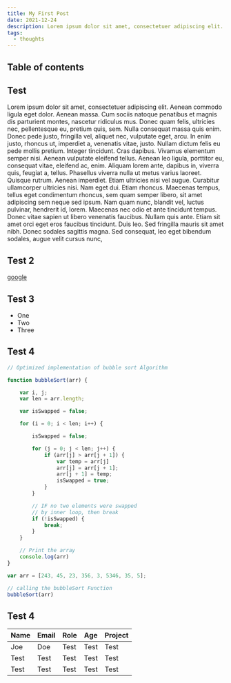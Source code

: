 ```yaml
---
title: My First Post
date: 2021-12-24
description: Lorem ipsum dolor sit amet, consectetuer adipiscing elit. Aenean commodo ligula eget dolor. Aenean massa. Cum sociis natoque penatibus et magnis dis parturient montes, nascetur ridiculus mus. Donec quam felis, ultricies nec.
tags:
  - thoughts
---
```


## Table of contents

## Test

Lorem ipsum dolor sit amet, consectetuer adipiscing elit. Aenean commodo ligula eget dolor. Aenean massa. Cum sociis natoque penatibus et magnis dis parturient montes, nascetur ridiculus mus. Donec quam felis, ultricies nec, pellentesque eu, pretium quis, sem. Nulla consequat massa quis enim. Donec pede justo, fringilla vel, aliquet nec, vulputate eget, arcu. In enim justo, rhoncus ut, imperdiet a, venenatis vitae, justo. Nullam dictum felis eu pede mollis pretium. Integer tincidunt. Cras dapibus. Vivamus elementum semper nisi. Aenean vulputate eleifend tellus. Aenean leo ligula, porttitor eu, consequat vitae, eleifend ac, enim. Aliquam lorem ante, dapibus in, viverra quis, feugiat a, tellus. Phasellus viverra nulla ut metus varius laoreet. Quisque rutrum. Aenean imperdiet. Etiam ultricies nisi vel augue. Curabitur ullamcorper ultricies nisi. Nam eget dui. Etiam rhoncus. Maecenas tempus, tellus eget condimentum rhoncus, sem quam semper libero, sit amet adipiscing sem neque sed ipsum. Nam quam nunc, blandit vel, luctus pulvinar, hendrerit id, lorem. Maecenas nec odio et ante tincidunt tempus. Donec vitae sapien ut libero venenatis faucibus. Nullam quis ante. Etiam sit amet orci eget eros faucibus tincidunt. Duis leo. Sed fringilla mauris sit amet nibh. Donec sodales sagittis magna. Sed consequat, leo eget bibendum sodales, augue velit cursus nunc,

## Test 2

[google](https://google.com)

## Test 3

* One
* Two
* Three

## Test 4


```js
// Optimized implementation of bubble sort Algorithm

function bubbleSort(arr) {

	var i, j;
	var len = arr.length;

	var isSwapped = false;

	for (i = 0; i < len; i++) {

		isSwapped = false;

		for (j = 0; j < len; j++) {
			if (arr[j] > arr[j + 1]) {
				var temp = arr[j]
				arr[j] = arr[j + 1];
				arr[j + 1] = temp;
				isSwapped = true;
			}
		}

		// IF no two elements were swapped
		// by inner loop, then break
		if (!isSwapped) {
			break;
		}
	}

	// Print the array
	console.log(arr)
}

var arr = [243, 45, 23, 356, 3, 5346, 35, 5];

// calling the bubbleSort Function
bubbleSort(arr)
```

## Test 4

| **Name** | **Email** | **Role** | **Age** | **Project** |
|----------|-----------|----------|---------|-------------|
| Joe      | Doe       | Test     | Test    | Test        |
| Test     | Test      | Test     | Test    | Test        |
| Test     | Test      | Test     | Test    | Test        |